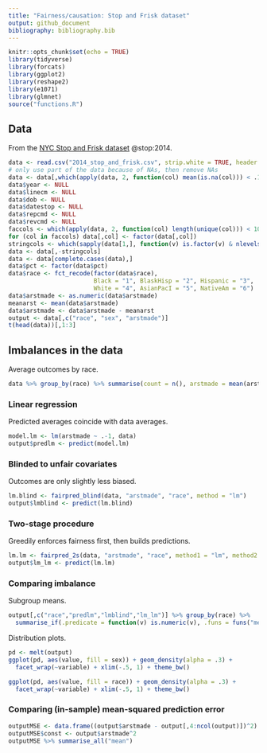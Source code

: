 ```yaml
---
title: "Fairness/causation: Stop and Frisk dataset"
output: github_document
bibliography: bibliography.bib
---
```


```r
knitr::opts_chunk$set(echo = TRUE)
library(tidyverse)
library(forcats)
library(ggplot2)
library(reshape2)
library(e1071)
library(glmnet)
source("functions.R")
```

## Data

From the [NYC Stop and Frisk dataset](http://www.nyclu.org/content/stop-and-frisk-data) @stop:2014. 

```r
data <- read.csv("2014_stop_and_frisk.csv", strip.white = TRUE, header = TRUE)
# only use part of the data because of NAs, then remove NAs
data <- data[,which(apply(data, 2, function(col) mean(is.na(col))) < .1)]
data$year <- NULL
data$linecm <- NULL
data$dob <- NULL
data$datestop <- NULL
data$repcmd <- NULL
data$revcmd <- NULL
faccols <- which(apply(data, 2, function(col) length(unique(col))) < 10)
for (col in faccols) data[,col] <- factor(data[,col])
stringcols <- which(sapply(data[1,], function(v) is.factor(v) & nlevels(v) > 10))
data <- data[,-stringcols]
data <- data[complete.cases(data),]
data$pct <- factor(data$pct)
data$race <- fct_recode(factor(data$race),
                        Black = "1", BlaskHisp = "2", Hispanic = "3",
                        White = "4", AsianPacI = "5", NativeAm = "6")
data$arstmade <- as.numeric(data$arstmade)
meanarst <- mean(data$arstmade)
data$arstmade <- data$arstmade - meanarst
output <- data[,c("race", "sex", "arstmade")]
t(head(data))[,1:3]
```

## Imbalances in the data

Average outcomes by race.

```r
data %>% group_by(race) %>% summarise(count = n(), arstmade = mean(arstmade))
```

### Linear regression

Predicted averages coincide with data averages.

```r
model.lm <- lm(arstmade ~ .-1, data)
output$predlm <- predict(model.lm)
```

### Blinded to unfair covariates

Outcomes are only slightly less biased.

```r
lm.blind <- fairpred_blind(data, "arstmade", "race", method = "lm")
output$lmblind <- predict(lm.blind)
```

### Two-stage procedure

Greedily enforces fairness first, then builds predictions.

```r
lm.lm <- fairpred_2s(data, "arstmade", "race", method1 = "lm", method2 = "lm")
output$lm_lm <- predict(lm.lm)
```

### Comparing imbalance

Subgroup means.

```r
output[,c("race","predlm","lmblind","lm_lm")] %>% group_by(race) %>%
  summarise_if(.predicate = function(v) is.numeric(v), .funs = funs("mean"))
```

Distribution plots.

```r
pd <- melt(output)
ggplot(pd, aes(value, fill = sex)) + geom_density(alpha = .3) +
  facet_wrap(~variable) + xlim(-.5, 1) + theme_bw()

ggplot(pd, aes(value, fill = race)) + geom_density(alpha = .3) +
  facet_wrap(~variable) + xlim(-.5, 1) + theme_bw()
```

### Comparing (in-sample) mean-squared prediction error

```r
outputMSE <- data.frame((output$arstmade - output[,4:ncol(output)])^2)
outputMSE$const <- output$arstmade^2
outputMSE %>% summarise_all("mean")
```
